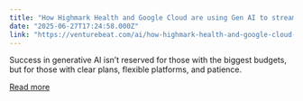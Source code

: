 ```yaml
---
title: "How Highmark Health and Google Cloud are using Gen AI to streamline medical claims and improve care: 6 key lessons"
date: "2025-06-27T17:24:58.000Z"
link: "https://venturebeat.com/ai/how-highmark-health-and-google-cloud-are-using-gen-ai-to-streamline-medical-claims-and-improve-care-6-key-lessons/"
---
```


Success in generative AI isn’t reserved for those with the biggest budgets, but for those with clear plans, flexible platforms, and patience.

[Read more](https://venturebeat.com/ai/how-highmark-health-and-google-cloud-are-using-gen-ai-to-streamline-medical-claims-and-improve-care-6-key-lessons/)
